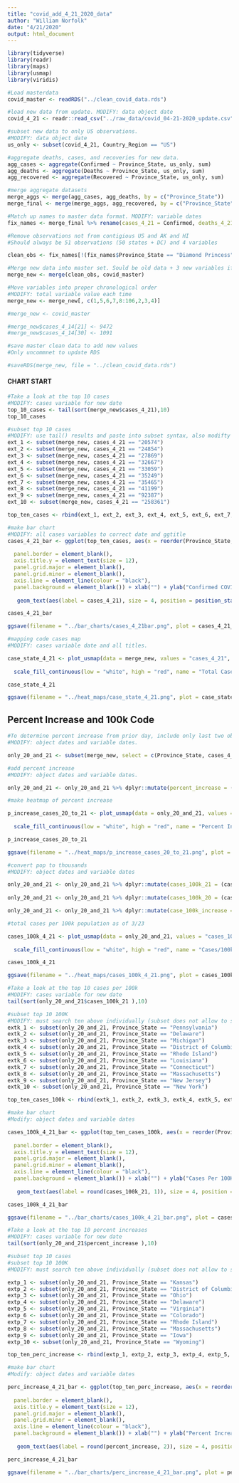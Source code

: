 ```yaml
---
title: "covid_add_4_21_2020_data"
author: "William Norfolk"
date: "4/21/2020"
output: html_document
---
```

```r
library(tidyverse)
library(readr)
library(maps)
library(usmap)
library(viridis)
```

```r
#Load masterdata
covid_master <- readRDS("../clean_covid_data.rds")
```


```r
#load new data from update. MODIFY: data object date
covid_4_21 <- readr::read_csv("../raw_data/covid_04-21-2020_update.csv")
```

```r
#subset new data to only US observations. 
#MODIFY: data object date
us_only <- subset(covid_4_21, Country_Region == "US")
```

```r
#aggregate deaths, cases, and recoveries for new data. 
agg_cases <- aggregate(Confirmed ~ Province_State, us_only, sum)
agg_deaths <- aggregate(Deaths ~ Province_State, us_only, sum)
agg_recovered <- aggregate(Recovered ~ Province_State, us_only, sum)
```

```r
#merge aggregate datasets
merge_aggs <- merge(agg_cases, agg_deaths, by = c("Province_State"))
merge_final <- merge(merge_aggs, agg_recovered, by = c("Province_State"))
```

```r
#Match up names to master data format. MODIFY: variable dates
fix_names <- merge_final %>% rename(cases_4_21 = Confirmed, deaths_4_21 = Deaths, recov_4_21 = Recovered)
```

```r
#Remove observations not from contigious US and AK and HI
#Should always be 51 observations (50 states + DC) and 4 variables

clean_obs <- fix_names[!(fix_names$Province_State == "Diamond Princess" | fix_names$Province_State == "Grand Princess" | fix_names$Province_State == "Guam" | fix_names$Province_State == "Puerto Rico" | fix_names$Province_State == "United States Virgin Islands" | fix_names$Province_State == "US" | fix_names$Province_State == "American Samoa" | fix_names$Province_State == "Northern Mariana Islands" | fix_names$Province_State == "Virgin Islands" | fix_names$Province_State == "Wuhan Evacuee" | fix_names$Province_State == "Recovered"),]
```

```r
#Merge new data into master set. Sould be old data + 3 new variables if successful
merge_new <- merge(clean_obs, covid_master)
```

```r
#Move variables into proper chronological order
#MODIFY: total variable value each time
merge_new <- merge_new[, c(1,5,6,7,8:106,2,3,4)]
```

```r
#merge_new <- covid_master
```

```r
#merge_new$cases_4_14[21] <- 9472
#merge_new$cases_4_14[30] <- 1091

```


```r
#save master clean data to add new values
#Only uncommnet to update RDS

#saveRDS(merge_new, file = "../clean_covid_data.rds")
```

#### CHART START

```r
#Take a look at the top 10 cases
#MODIFY: cases variable for new date
top_10_cases <- tail(sort(merge_new$cases_4_21),10)
top_10_cases
```

```r
#subset top 10 cases
#MODIFY: use tail() results and paste into subset syntax, also modifty cases date value
ext_1 <- subset(merge_new, cases_4_21 == "20574")
ext_2 <- subset(merge_new, cases_4_21 == "24854")
ext_3 <- subset(merge_new, cases_4_21 == "27869")
ext_4 <- subset(merge_new, cases_4_21 == "32667")
ext_5 <- subset(merge_new, cases_4_21 == "33059")
ext_6 <- subset(merge_new, cases_4_21 == "35249")
ext_7 <- subset(merge_new, cases_4_21 == "35465")
ext_8 <- subset(merge_new, cases_4_21 == "41199")
ext_9 <- subset(merge_new, cases_4_21 == "92387")
ext_10 <- subset(merge_new, cases_4_21 == "258361")

top_ten_cases <- rbind(ext_1, ext_2, ext_3, ext_4, ext_5, ext_6, ext_7, ext_8, ext_9, ext_10)
```

```r
#make bar chart
#MODIFY: all cases variables to correct date and ggtitle
cases_4_21_bar <- ggplot(top_ten_cases, aes(x = reorder(Province_State, -cases_4_21), cases_4_21)) + geom_bar(aes(fill = reorder(Province_State, -cases_4_21)),stat = "identity") + theme(axis.text.x = element_text(angle = 45, hjust = 1),
                                                                                                   legend.position = "none",                                                                        axis.text=element_text(size=12),
  panel.border = element_blank(), 
  axis.title.y = element_text(size = 12),
  panel.grid.major = element_blank(),
  panel.grid.minor = element_blank(),
  axis.line = element_line(colour = "black"),
  panel.background = element_blank()) + xlab("") + ylab("Confirmed COVID-19 Cases") + ggtitle("Top Ten Confirmed COVID-19 Cases by State 4/21/2020") +
  
   geom_text(aes(label = cases_4_21), size = 4, position = position_stack(vjust = 0.8))

cases_4_21_bar 
```

```r
ggsave(filename = "../bar_charts/cases_4_21bar.png", plot = cases_4_21_bar)
```

```r
#mapping code cases map
#MODIFY: cases variable date and all titles.

case_state_4_21 <- plot_usmap(data = merge_new, values = "cases_4_21", color = "black") + 
  
  scale_fill_continuous(low = "white", high = "red", name = "Total Cases", label = scales::comma) + theme(legend.position = "right", plot.title = element_text(color = "black", size = 15, face = "bold"), plot.subtitle = element_text(color = "black", size = 10, face = "italic")) + labs(title = "COVID-19 Confirmed Cases by State", subtitle = "Data as of: 4/21/2020")

case_state_4_21
```

```r
ggsave(filename = "../heat_maps/case_state_4_21.png", plot = case_state_4_21)
```

## Percent Increase and 100k Code

```r
#To determine percent increase from prior day, include only last two observations
#MODIFY: object dates and variable dates.

only_20_and_21 <- subset(merge_new, select = c(Province_State, cases_4_21, cases_4_20, fips, total_pop))
```




```r
#add percent increase
#MODIFY: object dates and variable dates.

only_20_and_21 <- only_20_and_21 %>% dplyr::mutate(percent_increase = (cases_4_21 - cases_4_20) / cases_4_20 * 100)
```

```r
#make heatmap of percent increase

p_increase_cases_20_to_21 <- plot_usmap(data = only_20_and_21, values = "percent_increase", color = "black") + 
  
  scale_fill_continuous(low = "white", high = "red", name = "Percent Increase", label = scales::comma) + theme(legend.position = "right", plot.title = element_text(color = "black", size = 15, face = "bold"), plot.subtitle = element_text(color = "black", size = 10, face = "italic")) + labs(title = "Percent Increase of Confirmed COVID-19 Cases by State", subtitle = "From: 4/20/2020-4/21/2020")

p_increase_cases_20_to_21
```

```r
ggsave(filename = "../heat_maps/p_increase_cases_20_to_21.png", plot = p_increase_cases_20_to_21)
```

```r
#convert pop to thousands
#MODIFY: object dates and variable dates

only_20_and_21 <- only_20_and_21 %>% dplyr::mutate(cases_100k_21 = (cases_4_21 / total_pop) *100000)
  
only_20_and_21 <- only_20_and_21 %>% dplyr::mutate(cases_100k_20 = (cases_4_20 / total_pop) * 100000)

only_20_and_21 <- only_20_and_21 %>% dplyr::mutate(case_100k_increase = (cases_100k_21 - cases_100k_20) / cases_100k_20 *100)

```

```r
#total cases per 100k population as of 3/23

cases_100k_4_21 <- plot_usmap(data = only_20_and_21, values = "cases_100k_21", color = "black") + 
  
  scale_fill_continuous(low = "white", high = "red", name = "Cases/100k Population", label = scales::comma) + theme(legend.position = "right", plot.title = element_text(color = "black", size = 15, face = "bold"), plot.subtitle = element_text(color = "black", size = 10, face = "italic")) + labs(title = "COVID-19 Confirmed Cases Per 100K Individuals by State", subtitle = "Data as of: 4/21/2020")

cases_100k_4_21
```

```r
ggsave(filename = "../heat_maps/cases_100k_4_21.png", plot = cases_100k_4_21)
```

```r
#Take a look at the top 10 cases per 100k
#MODIFY: cases variable for new date
tail(sort(only_20_and_21$cases_100k_21 ),10)
```


```r
#subset top 10 100K
#MODIFY: must search ten above individually (subset does not allow to select by these values for some reason...) and past the states in the code below.Also modify variable and object date names.
extk_1 <- subset(only_20_and_21, Province_State == "Pennsylvania")
extk_2 <- subset(only_20_and_21, Province_State == "Delaware")
extk_3 <- subset(only_20_and_21, Province_State == "Michigan")
extk_4 <- subset(only_20_and_21, Province_State == "District of Columbia")
extk_5 <- subset(only_20_and_21, Province_State == "Rhode Island")
extk_6 <- subset(only_20_and_21, Province_State == "Louisiana")
extk_7 <- subset(only_20_and_21, Province_State == "Connecticut")
extk_8 <- subset(only_20_and_21, Province_State == "Massachusetts")
extk_9 <- subset(only_20_and_21, Province_State == "New Jersey")
extk_10 <- subset(only_20_and_21, Province_State == "New York")

top_ten_cases_100k <- rbind(extk_1, extk_2, extk_3, extk_4, extk_5, extk_6, extk_7, extk_8, extk_9, extk_10)
```

```r
#make bar chart
#Modify: object dates and variable dates

cases_100k_4_21_bar <- ggplot(top_ten_cases_100k, aes(x = reorder(Province_State, -cases_100k_21), cases_100k_21)) + geom_bar(aes(fill = reorder(Province_State, -cases_100k_21)), stat = "identity") + theme(axis.text.x = element_text(angle = 45, hjust = 1),
                                                                                                   legend.position = "none",                                                                        axis.text=element_text(size=12),
  panel.border = element_blank(),   
  axis.title.y = element_text(size = 12),
  panel.grid.major = element_blank(),
  panel.grid.minor = element_blank(),
  axis.line = element_line(colour = "black"),
  panel.background = element_blank()) + xlab("") + ylab("Cases Per 100K Individuals") + ggtitle("Top Ten COVID-19 Confirmed Cases Per 100K Individuals by State 4/21/2020") +
  
   geom_text(aes(label = round(cases_100k_21, 1)), size = 4, position = position_stack(vjust = 0.8))

cases_100k_4_21_bar
```

```r
ggsave(filename = "../bar_charts/cases_100k_4_21_bar.png", plot = cases_100k_4_21_bar)
```

```r
#Take a look at the top 10 percent increases
#MODIFY: cases variable for new date
tail(sort(only_20_and_21$percent_increase ),10)
```

```r
#subset top 10 cases
#subset top 10 100K
#MODIFY: must search ten above individually (subset does not allow to select by these values for some reason...) and past the states in the code below.Also modify variable and object date names.

extp_1 <- subset(only_20_and_21, Province_State == "Kansas")
extp_2 <- subset(only_20_and_21, Province_State == "District of Columbia")
extp_3 <- subset(only_20_and_21, Province_State == "Ohio")
extp_4 <- subset(only_20_and_21, Province_State == "Delaware")
extp_5 <- subset(only_20_and_21, Province_State == "Virginia")
extp_6 <- subset(only_20_and_21, Province_State == "Colorado")
extp_7 <- subset(only_20_and_21, Province_State == "Rhode Island")
extp_8 <- subset(only_20_and_21, Province_State == "Massachusetts")
extp_9 <- subset(only_20_and_21, Province_State == "Iowa")
extp_10 <- subset(only_20_and_21, Province_State == "Wyoming")

top_ten_perc_increase <- rbind(extp_1, extp_2, extp_3, extp_4, extp_5, extp_6, extp_7, extp_8, extp_9, extp_10)
```

```r
#make bar chart
#Modify: object dates and variable dates

perc_increase_4_21_bar <- ggplot(top_ten_perc_increase, aes(x = reorder(Province_State, -percent_increase), percent_increase)) + geom_bar(aes(fill = reorder(Province_State, -percent_increase)), stat = "identity") + theme(axis.text.x = element_text(angle = 45, hjust = 1),
                                                                                                   legend.position = "none",                                                                        axis.text=element_text(size=12),
  panel.border = element_blank(),   
  axis.title.y = element_text(size = 12),
  panel.grid.major = element_blank(),
  panel.grid.minor = element_blank(),
  axis.line = element_line(colour = "black"),
  panel.background = element_blank()) + xlab("") + ylab("Percent Increase") + ggtitle("COVID-19: Top Ten Percent Increase by State from 4/20/20-4/21/20") +
  
   geom_text(aes(label = round(percent_increase, 2)), size = 4, position = position_stack(vjust = 0.8))

perc_increase_4_21_bar
```

```r
ggsave(filename = "../bar_charts/perc_increase_4_21_bar.png", plot = perc_increase_4_21_bar)
```
